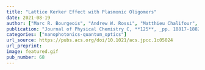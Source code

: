 ```yaml
---
title: "Lattice Kerker Effect with Plasmonic Oligomers"
date: 2021-08-19
author: ["Marc R. Bourgeois", "Andrew W. Rossi", "Matthieu Chalifour", "Charles Cherqui", "David J. Masiello"]
publication: "Journal of Physical Chemistry C, **125**, _pp. 18817-18826_ (2021)."
categories: ["nanophotonics-quantum_optics"]
url_source: https://pubs.acs.org/doi/10.1021/acs.jpcc.1c05024
url_preprint: 
image: featured.gif
pub_number: 68
---
```

